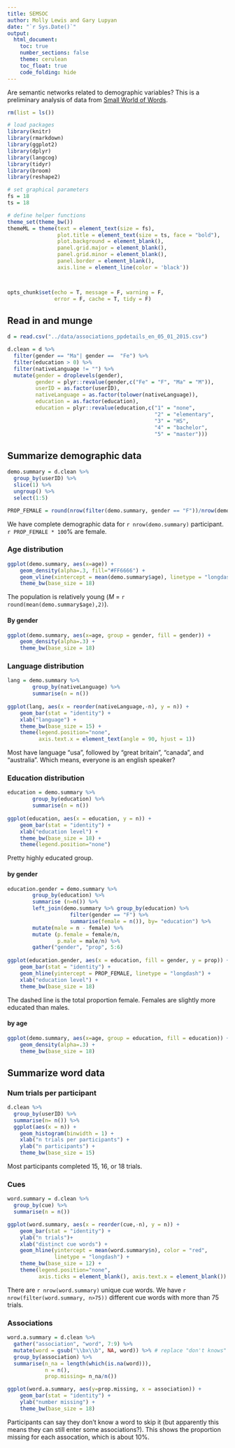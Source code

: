```yaml
---
title: SEMSOC
author: Molly Lewis and Gary Lupyan
date: "`r Sys.Date()`"
output: 
  html_document:
    toc: true
    number_sections: false
    theme: cerulean
    toc_float: true
    code_folding: hide
---
```


Are semantic networks related to demographic variables? This is a preliminary analysis of data from [Small World of Words](http://smallworldofwords.com/blog/?page_id=21).

```r

rm(list = ls())

# load packages
library(knitr)
library(rmarkdown)
library(ggplot2)
library(dplyr)
library(langcog)
library(tidyr)
library(broom)
library(reshape2)

# set graphical parameters
fs = 18
ts = 18

# define helper functions
theme_set(theme_bw())
themeML = theme(text = element_text(size = fs),
                plot.title = element_text(size = ts, face = "bold"),
                plot.background = element_blank(),
                panel.grid.major = element_blank(),
                panel.grid.minor = element_blank(),
                panel.border = element_blank(),
                axis.line = element_line(color = 'black')) 



opts_chunk$set(echo = T, message = F, warning = F, 
               error = F, cache = T, tidy = F)
```


## Read in and munge 
```r
d = read.csv("../data/associations_ppdetails_en_05_01_2015.csv")

d.clean = d %>%
  filter(gender == "Ma"| gender ==  "Fe") %>%
  filter(education > 0) %>%
  filter(nativeLanguage != "") %>%
  mutate(gender = droplevels(gender),
         gender = plyr::revalue(gender,c("Fe" = "F", "Ma" = "M")),
         userID = as.factor(userID),
         nativeLanguage = as.factor(tolower(nativeLanguage)),
         education = as.factor(education),
         education = plyr::revalue(education,c("1" = "none", 
                                               "2" = "elementary",
                                               "3" = "HS", 
                                               "4" = "bachelor", 
                                               "5" = "master")))
```

## Summarize demographic data
```r
demo.summary = d.clean %>%
  group_by(userID) %>%
  slice(1) %>%
  ungroup() %>%
  select(1:5) 

PROP_FEMALE = round(nrow(filter(demo.summary, gender == "F"))/nrow(demo.summary),2)
```

We have complete demographic data for  `r nrow(demo.summary)` participant. `r PROP_FEMALE * 100`% are female. 

### Age distribution
```r
ggplot(demo.summary, aes(x=age)) + 
    geom_density(alpha=.3, fill="#FF6666") + 
    geom_vline(xintercept = mean(demo.summary$age), linetype = "longdash") +
    theme_bw(base_size = 18)
```

The population is relatively young (_M_ =  `r round(mean(demo.summary$age),2)`).

#### By gender
```r
ggplot(demo.summary, aes(x=age, group = gender, fill = gender)) + 
    geom_density(alpha=.3) + 
    theme_bw(base_size = 18)
```

### Language distribution
```r
lang = demo.summary %>%
        group_by(nativeLanguage) %>%
        summarise(n = n())
  
ggplot(lang, aes(x = reorder(nativeLanguage,-n), y = n)) + 
    geom_bar(stat = "identity") + 
    xlab("language") +
    theme_bw(base_size = 15) +
    theme(legend.position="none",
          axis.text.x = element_text(angle = 90, hjust = 1))
```

Most have language "usa", followed by "great britain", "canada", and "australia". Which means, everyone is an english speaker?

### Education distribution
```r
education = demo.summary %>%
        group_by(education) %>%
        summarise(n = n())
  
ggplot(education, aes(x = education, y = n)) + 
    geom_bar(stat = "identity") + 
    xlab("education level") +
    theme_bw(base_size = 18) +
    theme(legend.position="none")
```

Pretty highly educated group. 

#### by gender
```r
education.gender = demo.summary %>%
        group_by(education) %>%
        summarise (n=n()) %>%
        left_join(demo.summary %>% group_by(education) %>% 
                    filter(gender == "F") %>% 
                    summarise(female = n()), by= "education") %>%
        mutate(male = n - female) %>%
        mutate (p.female = female/n,
                p.male = male/n) %>%
        gather("gender", "prop", 5:6)
  
ggplot(education.gender, aes(x = education, fill = gender, y = prop)) + 
    geom_bar(stat = "identity") + 
    geom_hline(yintercept = PROP_FEMALE, linetype = "longdash") +
    xlab("education level") +
    theme_bw(base_size = 18) 
```

The dashed line is the total proportion female. Females are slightly more educated than males.

#### by age
```r
ggplot(demo.summary, aes(x=age, group = education, fill = education)) + 
    geom_density(alpha=.3) + 
    theme_bw(base_size = 18)
```

## Summarize word data

### Num trials per participant
```r
d.clean %>%
  group_by(userID) %>%
  summarise(n= n()) %>%
  ggplot(aes(x = n)) +
    geom_histogram(binwidth = 1) +
    xlab("n trials per participants") +
    ylab("n participants") +
    theme_bw(base_size = 15) 
```

Most participants completed 15, 16, or 18 trials.

### Cues
```r
word.summary = d.clean %>%
  group_by(cue) %>%
  summarise(n = n()) 

ggplot(word.summary, aes(x = reorder(cue,-n), y = n)) + 
    geom_bar(stat = "identity") + 
    ylab("n trials")+
    xlab("distinct cue words") +
    geom_hline(yintercept = mean(word.summary$n), color = "red", 
               linetype = "longdash") +
    theme_bw(base_size = 12) +
    theme(legend.position="none",
          axis.ticks = element_blank(), axis.text.x = element_blank())
```

There are `r nrow(word.summary)` unique cue words. We have `r nrow(filter(word.summary, n>75))` different cue words with more than 75 trials.

### Associations
```r
word.a.summary = d.clean %>%
  gather("association", "word", 7:9) %>%
  mutate(word = gsub("\\bx\\b", NA, word)) %>% # replace "don't knows" with NA
  group_by(association) %>%
  summarise(n_na = length(which(is.na(word))),
            n = n(),
            prop.missing= n_na/n())

ggplot(word.a.summary, aes(y=prop.missing, x = association)) + 
    geom_bar(stat = "identity") + 
    ylab("number missing") +
    theme_bw(base_size = 18) 
```

Participants can say they don't know a word to skip it (but apparently this means they can still enter some associations?). This shows the proportion missing for each assocation, which is about 10%. 

